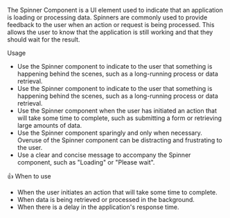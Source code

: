 
<Title>Spinner</Title>

The Spinner Component is a UI element used to indicate that an application is loading or processing data.
Spinners are commonly used to provide feedback to the user when an action or request is being processed.
This allows the user to know that the application is still working and that they should wait for the result.

<Subtitle>Usage</Subtitle>

- Use the Spinner component to indicate to the user that something is happening behind the scenes, such as a long-running process or data retrieval.
- Use the Spinner component to indicate to the user that something is happening behind the scenes, such as a long-running process or data retrieval.
- Use the Spinner component when the user has initiated an action that will take some time to complete, such as submitting a form or retrieving large amounts of data.
- Use the Spinner component sparingly and only when necessary. Overuse of the Spinner component can be distracting and frustrating to the user.
- Use a clear and concise message to accompany the Spinner component, such as "Loading" or "Please wait".

<Subtitle>👍 When to use</Subtitle>

- When the user initiates an action that will take some time to complete.
- When data is being retrieved or processed in the background.
- When there is a delay in the application's response time.

<Title>Properties</Title>

<ArgTypes of="bq-spinner" />

<Stories title="Usage examples" />
